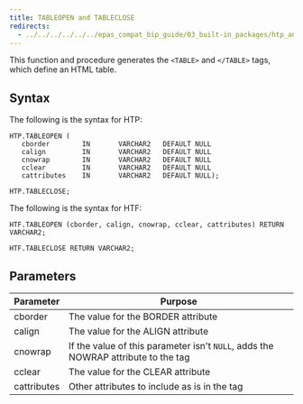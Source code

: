 ```yaml
---
title: TABLEOPEN and TABLECLOSE
redirects:
  - ../../../../../../epas_compat_bip_guide/03_built-in_packages/htp_and_htf/tableopen_and_tableclose #generated for docs/epas/reorg-role-use-case-mode
---
```


This function and procedure generates the `<TABLE>` and `</TABLE>` tags, which define an HTML table.

## Syntax

The following is the syntax for HTP:

```
HTP.TABLEOPEN (
   cborder        IN       VARCHAR2   DEFAULT NULL
   calign         IN       VARCHAR2   DEFAULT NULL
   cnowrap        IN       VARCHAR2   DEFAULT NULL
   cclear         IN       VARCHAR2   DEFAULT NULL
   cattributes    IN       VARCHAR2   DEFAULT NULL);

HTP.TABLECLOSE;
```

The following is the syntax for HTF:

```
HTF.TABLEOPEN (cborder, calign, cnowrap, cclear, cattributes) RETURN VARCHAR2;

HTF.TABLECLOSE RETURN VARCHAR2;
```

## Parameters

| Parameter | Purpose  |
| --------- | -------- |
| cborder | The value for the BORDER attribute |
| calign | The value for the ALIGN attribute |
| cnowrap | If the value of this parameter isn't `NULL`, adds the NOWRAP attribute to the tag |
| cclear | The value for the CLEAR attribute |
| cattributes | Other attributes to include as is in the tag |
